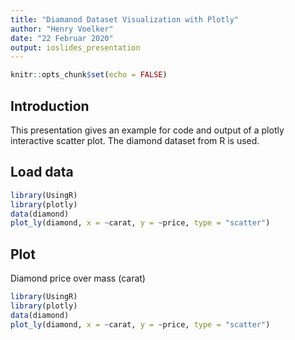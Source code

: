 ---
title: "Diamanod Dataset Visualization with Plotly"
author: "Henry Voelker"
date: "22 Februar 2020"
output: ioslides_presentation
---

```{r setup, include=FALSE}
knitr::opts_chunk$set(echo = FALSE)
```

## Introduction
This presentation gives an example for code and output of a plotly
interactive scatter plot. The diamond dataset from R is used.

## Load data

```{r loadPackage, echo=TRUE, eval=FALSE}
library(UsingR)
library(plotly)
data(diamond)
plot_ly(diamond, x = ~carat, y = ~price, type = "scatter")
```

## Plot
Diamond price over mass (carat)
```{r, echo=FALSE, message=FALSE}
library(UsingR)
library(plotly)
data(diamond)
plot_ly(diamond, x = ~carat, y = ~price, type = "scatter")
```

